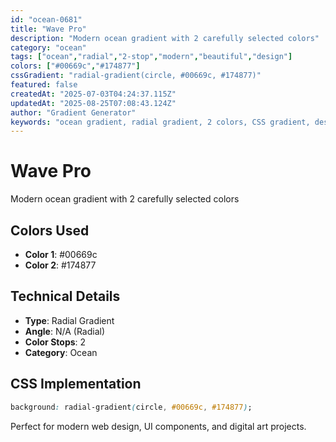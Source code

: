 ```yaml
---
id: "ocean-0681"
title: "Wave Pro"
description: "Modern ocean gradient with 2 carefully selected colors"
category: "ocean"
tags: ["ocean","radial","2-stop","modern","beautiful","design"]
colors: ["#00669c","#174877"]
cssGradient: "radial-gradient(circle, #00669c, #174877)"
featured: false
createdAt: "2025-07-03T04:24:37.115Z"
updatedAt: "2025-08-25T07:08:43.124Z"
author: "Gradient Generator"
keywords: "ocean gradient, radial gradient, 2 colors, CSS gradient, design, #00669c, #174877"
---
```


# Wave Pro

Modern ocean gradient with 2 carefully selected colors

## Colors Used
- **Color 1**: #00669c
- **Color 2**: #174877

## Technical Details
- **Type**: Radial Gradient
- **Angle**: N/A (Radial)
- **Color Stops**: 2
- **Category**: Ocean

## CSS Implementation
```css
background: radial-gradient(circle, #00669c, #174877);
```

Perfect for modern web design, UI components, and digital art projects.
